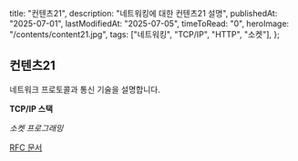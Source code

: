   title: "컨텐츠21",
  description: "네트워킹에 대한 컨텐츠21 설명",
  publishedAt: "2025-07-01",
  lastModifiedAt: "2025-07-05",
  timeToRead: "0",
  heroImage: "/contents/content21.jpg",
  tags: ["네트워킹", "TCP/IP", "HTTP", "소켓"],
};

## 컨텐츠21

네트워크 프로토콜과 통신 기술을 설명합니다.

**TCP/IP 스택**

_소켓 프로그래밍_

[RFC 문서](https://ietf.org)
